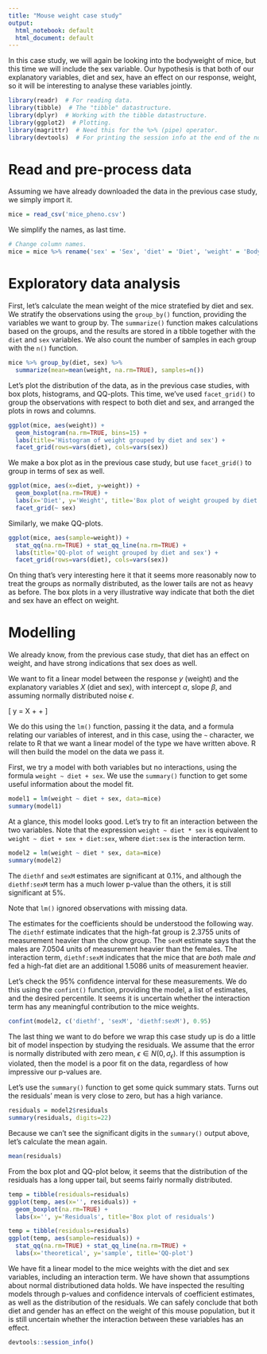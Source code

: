 ```yaml
---
title: "Mouse weight case study"
output:
  html_notebook: default
  html_document: default
---
```


In this case study, we will again be looking into the bodyweight of mice, but this time we will include the sex variable. Our hypothesis is that both of our explanatory variables, diet and sex, have an effect on our response, weight, so it will be interesting to analyse these variables jointly.

```r
library(readr)  # For reading data.
library(tibble)  # The "tibble" datastructure.
library(dplyr)  # Working with the tibble datastructure.
library(ggplot2)  # Plotting.
library(magrittr)  # Need this for the %>% (pipe) operator.
library(devtools)  # For printing the session info at the end of the notebook.
```

# Read and pre-process data

Assuming we have already downloaded the data in the previous case study, we simply import it.

```r
mice = read_csv('mice_pheno.csv')
```

We simplify the names, as last time.

```r
# Change column names.
mice = mice %>% rename('sex' = 'Sex', 'diet' = 'Diet', 'weight' = 'Bodyweight')
```

# Exploratory data analysis

First, let's calculate the mean weight of the mice stratefied by diet and sex. We stratify the observations using the `group_by()` function, providing the variables we want to group by. The `summarize()` function makes calculations based on the groups, and the results are stored in a tibble together with the `diet` and `sex` variables. We also count the number of samples in each group with the `n()` function.


```r
mice %>% group_by(diet, sex) %>%
  summarize(mean=mean(weight, na.rm=TRUE), samples=n())
```

Let's plot the distribution of the data, as in the previous case studies, with box plots, histograms, and QQ-plots. This time, we've used `facet_grid()` to group the observations with respect to both diet and sex, and arranged the plots in rows and columns.

```r
ggplot(mice, aes(weight)) +
  geom_histogram(na.rm=TRUE, bins=15) +
  labs(title='Histogram of weight grouped by diet and sex') +
  facet_grid(rows=vars(diet), cols=vars(sex))
```

We make a box plot as in the previous case study, but use `facet_grid()` to group in terms of sex as well.

```r
ggplot(mice, aes(x=diet, y=weight)) +
  geom_boxplot(na.rm=TRUE) +
  labs(x='Diet', y='Weight', title='Box plot of weight grouped by diet and sex') +
  facet_grid(~ sex)
```

Similarly, we make QQ-plots.

```r
ggplot(mice, aes(sample=weight)) +
  stat_qq(na.rm=TRUE) + stat_qq_line(na.rm=TRUE) +
  labs(title='QQ-plot of weight grouped by diet and sex') +
  facet_grid(rows=vars(diet), cols=vars(sex))
```

On thing that's very interesting here it that it seems more reasonably now to treat the groups as normally distributed, as the lower tails are not as heavy as before. The box plots in a very illustrative way indicate that both the diet and sex have an effect on weight.

# Modelling

We already know, from the previous case study, that diet has an effect on weight, and have strong indications that sex does as well.

We want to fit a linear model between the response $y$ (weight) and the explanatory variables $X$ (diet and sex), with intercept $\alpha$, slope $\beta$, and assuming normally distributed noise $\epsilon$.

\[
y = \beta X + \alpha + \epsilon
\]

We do this using the `lm()` function, passing it the data, and a formula relating our variables of interest, and in this case, using the `~` character, we relate to R that we want a linear model of the type we have written above. R will then build the model on the data we pass it.

First, we try a model with both variables but no interactions, using the formula `weight ~ diet + sex`. We use the `summary()` function to get some useful information about the model fit.

```r
model1 = lm(weight ~ diet + sex, data=mice)
summary(model1)
```

At a glance, this model looks good. Let's try to fit an interaction between the two variables. Note that the expression `weight ~ diet * sex` is equivalent to `weight ~ diet + sex + diet:sex`, where `diet:sex` is the interaction term.

```r
model2 = lm(weight ~ diet * sex, data=mice)
summary(model2)
```

The `diethf` and `sexM` estimates are significant at 0.1%, and although the `diethf:sexM` term has a much lower p-value than the others, it is still significant at 5%.

Note that `lm()` ignored observations with missing data.

The estimates for the coefficients should be understood the following way. The `diethf` estimate indicates that the high-fat group is 2.3755 units of measurement heavier than the chow group. The `sexM` estimate says that the males are 7.0504 units of measurement heavier than the females. The interaction term, `diethf:sexM` indicates that the mice that are *both* male *and* fed a high-fat diet are an additional 1.5086 units of measurement heavier.

Let's check the 95% confidence interval for these measurements. We do this using the `confint()` function, providing the model, a list of estimates, and the desired percentile. It seems it is uncertain whether the interaction term has any meaningful contribution to the mice weights.

```r
confint(model2, c('diethf', 'sexM', 'diethf:sexM'), 0.95)
```


The last thing we want to do before we wrap this case study up is do a little bit of model inspection by studying the residuals. We assume that the error is normally distributed with zero mean, $\epsilon \in N(0, \sigma_{\epsilon})$. If this assumption is violated, then the model is a poor fit on the data, regardless of how impressive our p-values are.

Let's use the `summary()` function to get some quick summary stats. Turns out the residuals' mean is very close to zero, but has a high variance.

```r
residuals = model2$residuals
summary(residuals, digits=22)
```

Because we can't see the significant digits in the `summary()` output above, let's calculate the mean again.

```r
mean(residuals)
```

From the box plot and QQ-plot below, it seems that the distribution of the residuals has a long upper tail, but seems fairly normally distributed.

```r
temp = tibble(residuals=residuals)
ggplot(temp, aes(x='', residuals)) +
  geom_boxplot(na.rm=TRUE) +
  labs(x='', y='Residuals', title='Box plot of residuals')
```


```r
temp = tibble(residuals=residuals)
ggplot(temp, aes(sample=residuals)) +
  stat_qq(na.rm=TRUE) + stat_qq_line(na.rm=TRUE) +
  labs(x='theoretical', y='sample', title='QQ-plot')
```

We have fit a linear model to the mice weights with the diet and sex variables, including an interaction term. We have shown that assumptions about normal distributioned data holds. We have inspected the resulting models through p-values and confidence intervals of coefficient estimates, as well as the distribution of the residuals. We can safely conclude that both diet and gender has an effect on the weight of this mouse population, but it is still uncertain whether the interaction between these variables has an effect.

```r
devtools::session_info()
```
